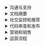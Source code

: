 <details>
<summary>沟通与支持</summary>

<details>
<summary>邮件分类器</summary>

```mermaid
flowchart LR
    A["收到邮件"] --> B["邮件分类器"]
    B -->|非垃圾邮件| C["验证器：LLM可以回复吗？"]
    B -->|垃圾邮件| D["移动到垃圾箱"]
    C -->|复杂回复| E["人工协助"]
    C -->|简单回复| F["生成回复"]
    F --> G["发送邮件"]
    E --> G
```

<details>
<summary>输入请求示例</summary>

```text
邮件 1:
发件人: client@example.com
主题: 付款问题
消息: "您好，我几天前支付了订单，但状态没有改变。请帮忙。"

邮件 2:
发件人: user2@example.com
主题: 产品问题
消息: "您好，请告诉我你们应用程序的功能。"
```
</details>

<details>
<summary>系统提示词：邮件分类器</summary>

```text
你是一个将收到的邮件分类为“spam”或“not_spam”的模型。
输入是邮件的标题和正文。
输出是一个词：“spam”或“not_spam”。
```
</details>

<details>
<summary>系统提示词：验证器（LLM可以回复吗？）</summary>

```text
你是一个检查 LLM 是否可以自主回复请求的模型。
输入是邮件正文。
如果答案很简单 - 输出“simple_answer”，否则输出“complex_answer”。
```
</details>

<details>
<summary>系统提示词：生成回复</summary>

```text
你是一名支持服务助理。根据邮件内容为客户撰写礼貌而简洁的回复：
\"\"\"{email_body}\"\"\"
```
</details>

</details>

<details>
<summary>支持服务请求分诊</summary>

```mermaid
flowchart LR
    Request[客户消息] --> Intent[意图分类]
    Intent -->|FAQ| FAQSearch[在FAQ数据库中搜索]
    Intent -->|技术支持| Human[给客服]
    FAQSearch --> Answer[LLM：生成答案]
    Answer --> Send[向客户发送答案]
    Human --> Send
```

<details>
<summary>输入请求示例</summary>

```text
请求 1: "如何重置我的帐户密码？"
请求 2: "我在支付订阅费用时遇到错误，订单号 #12345。"
```
</details>

<details>
<summary>系统提示词：意图分类</summary>

```text
你是一个根据客户消息确定意图的模型：“FAQ”或“technical_support”。
输出是“FAQ”或“technical_support”。
```
</details>

<details>
<summary>系统提示词：LLM根据FAQ生成答案</summary>

```text
你是一个根据找到的FAQ生成答案的助手。
输入：客户请求和FAQ内容：
\"\"\"问题：{faq_question}
答案：{faq_answer}\"\"\"
输出 - 给客户的完整答案。
```
</details>

</details>

</details>
<details>
<summary>文档摘要</summary>

<details>
<summary>文档摘要流程</summary>

```mermaid
flowchart LR
    Doc[已加载的文档] --> Split[分成几部分]
    Split --> PartSummary[LLM：部分摘要]
    PartSummary --> Merge[汇总结果]
    Merge --> Final[ReturnFinalAnswer]
```

<details>
<summary>输入文档示例</summary>

```text
文档 1：关于 JavaScript 的文章（≈ 5 000 个令牌）
文档 2：季度销售报告（≈ 8 000 个令牌）
```

</details>

<details>
<summary>系统提示词：LLM - 部分摘要</summary>

```text
你是一个用于总结文本片段的模型。
你的任务是根据输入片段（≤ 6000 个令牌）形成一个简短而内容丰富的摘要（≤ 500 个令牌）。
输入：文档的文本片段。
输出：片段摘要。
```

</details>

</details>

<details>
<summary>无限文本摘要</summary>

假设你只能使用 LLM，它最多可以在其 Attention 层中容纳 8000 个令牌。LLM 最多可以生成 2000 个令牌。（总计：6000 个令牌输入，2000 个输出）

```mermaid
flowchart LR
    Doc[原始文档约 400 000 个令牌] --> Split[按 6000 个令牌分割]
    Split --> Summarize[LLM：将每个部分总结为 2000 个令牌]
    Summarize --> Merge[合并中间摘要]
    Merge --> Decision{摘要长度 > 2000 个令牌？}
    Decision -->|是| Split
    Decision -->|否| Final[最终摘要 ≤ 2000 个令牌]
```

例如，对于 18 兆令牌的文本，该算法将在 2 个摘要周期中运行：
    1. 1 周期：18 000 个令牌 -> 6 000 个令牌
        1.1. 18 000 个令牌 -> 3 个块，每个块 6 000 个令牌
        1.2. 3 个块，每个块 6 000 个令牌 -> 3 个摘要，每个摘要 2 000 个令牌
        1.3. 3 个摘要，每个摘要 2 000 个令牌 -> 连接成 1 个摘要，共 6 000 个令牌
    2. 2 周期：6 000 个令牌 -> 2 000 个令牌
        2.1. 6 000 个令牌 -> 1 个块，共 6 000 个令牌
        2.2. 1 个块，共 6 000 个令牌 -> 1 个摘要，共 2 000 个令牌
        2.3. 1 个摘要，共 2 000 个令牌 -> 最终摘要

<details>
<summary>输入文档示例</summary>

```text
文档：产品技术规范（≈ 400 000 个令牌）
```

</details>

<details>
<summary>系统提示词：LLM - 将每个部分总结为 2000 个令牌</summary>

```text
将文本总结为 2000 个令牌。
```

</details>

</details>

<details>
<summary>使用管理器逻辑分析和处理大型文本</summary>

```mermaid
flowchart LR
    U[来自用户的处理逻辑] --> Process
    Doc[大型文本] --> Split[分成块]
    Split --> Process[LLM：处理每个块]
    Process --> Merge[汇总结果]
    Merge --> Final[ReturnFinalAnswer]
```

<details>
<summary>输入数据示例</summary>

```text
处理逻辑：“查找所有提及单词‘错误’和‘异常’的地方，计算它们的频率。”
文本：应用程序日志（≈ 100 000 个令牌）
```

</details>

<details>
<summary>系统提示词：LLM - 处理文本块</summary>

```text
你是一个分析模型。你的任务是根据给定的用户逻辑和输入的文本块形成一个部分报告。
输入：
- 处理逻辑：{逻辑}
- 文本块：{文本}
输出：
- 部分报告。
```

</details>

</details>

</details>

<details>
<summary>社交监控和推荐</summary>

<details>
<summary>社交媒体监控</summary>

```mermaid
flowchart LR
    Fetch[收集帖子] --> Sentiment[LLM：情感分析]
    Sentiment -->|负面| Alert[通知团队]
    Sentiment -->|中性/正面| Schedule[发布计划]
    Schedule --> Publish[发布帖子]
```

<details>
<summary>输入请求示例</summary>

```text
请求 1：“收集带有标签 #我们的产品 的最近 100 条推文”
请求 2：“获取过去 24 小时内 Instagram 上提及该品牌的帖子”
```
</details>

<details>
<summary>“情感分析”步骤的系统提示词示例</summary>

```text
你是一个社交媒体情感分析模型。你的任务是将每个帖子分类为“负面”、“中性”或“正面”。
输入数据：
- 帖子文本：{文本}
输出数据：
- 情感：{负面|中性|正面}
- 分类的简要理由。
```
</details>

</details>

<details>
<summary>推荐系统</summary>

```mermaid
flowchart LR
    Profile[用户资料] --> Embed[生成嵌入]
    Embed --> Retrieve[搜索相似商品]
    Retrieve --> Recommend[LLM：生成推荐]
    Recommend --> Display[显示推荐]
```

<details>
<summary>输入数据示例</summary>

```text
用户资料：
- ID：12345
- 浏览历史：["电话", "耳机", "手机壳"]
- 年龄：29
- 兴趣：技术、音乐
```

</details>

<details>
<summary>“生成推荐”步骤的系统提示词示例</summary>

```text
你是一个基于 LLM 的推荐系统。你的任务是根据用户嵌入和相似商品列表生成五个相关的推荐。
输入数据：
- 用户嵌入：{vector}
- 相似商品列表：[{id, 名称, 嵌入}, ...]
输出数据：
- 带有推荐的 JSON 数组：
[
  {id: ..., 名称: ..., 原因: ...},
  ...
]
```

</details>

</details>

</details>

<details>
<summary>代码审查和发布</summary>

  <details>
  <summary>自动化代码审查</summary>

  ```mermaid
  flowchart LR
      PR[Pull Request] --> Lint[自动测试]
      Lint -->|错误| Report[生成报告]
      Lint -->|OK| Comments[LLM：生成评论]
      Comments --> Post[将评论添加到 PR]
  ```

  <details>
  <summary>输入请求示例</summary>

  ```text
  请求 1：Pull Request，其中包含 app.js 文件中的更改：
  ```diff
  - function add(a, b) { return a + b; }
  + function add(a, b) { return Number(a) + Number(b); }
  ```
  请求 2：Pull Request，删除 utils.js 中未使用的变量：
  ```diff
  - const unused = 42;
  + // 已删除
  ```
  ```
  </details>

  <details>
  <summary>系统提示词：LLM - 生成评论</summary>

  ```text
  你是一个自动化代码审查助手。
  你的任务是基于 Pull Request 的 diff：
  - 检测语法或逻辑错误，
  - 标记样式指南违规行为，
  - 提供改进代码的建议。
  输入数据：
  - diff Pull Request：{diff}
  输出格式（结构化输出）：
  [
    {file: "app.js", line: 1, comment: "建议显式地将参数转换为 Number，以确保字符串相加的安全。"},
    {file: "utils.js", line: 3, comment: "变量 'unused' 未使用 - 应该删除它。"}
  ]
  ```
  </details>

  </details>

  <details>
  <summary>博客发布</summary>

  ```mermaid
  flowchart LR
      Draft[文章草稿] --> SpellCheck[LLM：拼写检查]
      SpellCheck --> StyleEdit[LLM：改进风格]
      StyleEdit --> Publish[在社交网络上发布]
  ```

  <details>
  <summary>输入请求示例</summary>

  ```text
  文章草稿：
  "OpenAI 推出了新的 GPT-4 模型。它为文本生成、代码支持和数据分析提供了改进的功能。可以使文本的某些部分更流畅和更具表现力..."
  ```
  </details>

  <details>
  <summary>系统提示词：LLM - 拼写检查</summary>

  ```text
  你是一个用于文本拼写检查的模型。
  你的任务是查找并更正拼写错误和印刷错误。
  输入：
  - 草稿文本：{draft_text}
  输出：
  - 没有错误的更正文本。
  ```
  </details>

  <details>
  <summary>系统提示词：LLM - 改进风格</summary>

  ```text
  你是一个用于文本风格编辑的模型。
  你的任务是使文本更流畅、更清晰和更具吸引力，同时保留原始含义。
  输入：
  - 拼写检查后的文本：{corrected_text}
  输出 - 编辑后的文本。
  ```
  </details>

  </details>

</details>

<details>
<summary>营销和销售</summary>

  <details>
  <summary>营销活动个性化</summary>

  ```mermaid
  flowchart LR
      CRM[客户数据] --> Segment[LLM：受众细分]
      Segment --> Message[LLM：生成消息]
      Message --> Launch[启动电子邮件活动]
  ```

  <details>
  <summary>输入请求示例</summary>

  ```text
  CRM 数据 1：{id: 101, 姓名: "安娜", 年龄: 28, 最近_购买: ["运动鞋","T恤"], 兴趣: ["运动","旅行"]}
  CRM 数据 2：{id: 102, 姓名: "鲍里斯", 年龄: 35, 最近_购买: ["智能手表"], 兴趣: ["技术","健身"]}
  ```
  </details>

  <details>
  <summary>系统提示词</summary>

    <details>
    <summary>LLM：受众细分</summary>

    ```text
    你是一个根据 CRM 数据列表按类别（年龄、兴趣、购买历史）细分客户的模型。
    输入：客户列表 [{id, 姓名, 年龄, 最近_购买, 兴趣}, ...]
    输出 - JSON 细分数组：
    [
      {segment_id: 1, 标准: "25-35 岁的运动员", 客户: [101, ...]},
      ...
    ]
    ```
    </details>

    <details>
    <summary>LLM：生成消息</summary>

    ```text
    你是一个文案助手，为每个细分市场创建个性化的电子邮件。
    输入：细分市场 {segment_id, 标准, 客户} 和消息模板。
    输出 - JSON 消息数组：
    [
      {segment_id: 1, 主题: "运动员特别优惠", 正文: "..."},
      ...
    ]
    ```
    </details>

  </details>

  </details>

  <details>
  <summary>潜在客户资格认证和追加销售（销售）</summary>

  ```mermaid
  flowchart LR
      Lead[新潜在客户] --> Qualify[LLM：资格认证]
      Qualify -->|准备好销售| Propose[LLM：商业提案]
      Propose --> Send[发送提案]
      Send --> Follow[LLM：分析回复]
      Follow -->|积极| Upsell[LLM：生成追加销售]
      Upsell --> SendUpsell[发送其他提案]
  ```

  <details>
  <summary>输入请求示例</summary>

  ```text
  潜在客户 1：{id: "LID123", 公司: "Acme Corp", 预算: 50000, 需求: "CRM 系统"}
  潜在客户 2：{id: "LID124", 公司: "Beta LLC", 预算: 150000, 需求: "销售分析"}
  ```
  </details>

  <details>
  <summary>系统提示词</summary>

    <details>
    <summary>LLM：资格认证</summary>

    ```text
    你是一个评估潜在客户购买准备情况的模型。
    输入：潜在客户 {id, 公司, 预算, 需求}
    输出 - {lead_id, status: "准备好"/"未准备好", score: 数字}
    ```
    </details>

    <details>
    <summary>LLM：商业提案</summary>

    ```text
    你是一个销售助手，生成商业提案。
    输入：潜在客户 {lead_id, 公司, 需求, 预算} 和商业提案模板。
    输出 - {lead_id, proposal: "商业提案文本"}
    ```
    </details>

    <details>
    <summary>LLM：分析回复</summary>

    ```text
    你是一个用于分析客户反馈的模型。
    输入：通信 {lead_id, 消息: [...]}
    输出 - {lead_id, sentiment: "积极"/"消极"/"中性"}
    ```
    </details>

    <details>
    <summary>LLM：生成追加销售</summary>

    ```text
    你是一个追加销售助手，形成其他提案。
    输入：潜在客户 {lead_id} 和交互历史记录。
    输出 - {lead_id, upsell_offer: "其他提案文本"}
    ```
    </details>

  </details>

  </details>

</details>

<details>
<summary>运营流程</summary>

<details>
<summary>自动补货</summary>

```mermaid
flowchart LR
    SalesData[销售数据] --> Forecast[LLM：需求预测]
    Forecast --> OrderGen[LLM：生成订单]
    OrderGen --> SendOrder[向供应商发送订单]
```

<details>
<summary>输入数据示例</summary>

```json
{
  "sales_data": [
    {"product_id": "A1", "date": "2024-06-01", "quantity": 120},
    {"product_id": "B2", "date": "2024-06-01", "quantity": 75}
  ],
  "safety_stock": 50
}
```

</details>

<details>
<summary>系统提示词</summary>

<details>
<summary>LLM：需求预测</summary>

```text
你是一个需求预测模型。
输入：带有字段 {product_id, date, quantity} 的销售记录数组。
任务：根据历史数据预测下一时期每种产品的需求。
输出：对象数组 [{product_id, forecast_quantity}, ...]。
```

</details>

<details>
<summary>LLM：生成订单</summary>

```text
你是一个向供应商生成订单的助手。
输入：需求预测 [{product_id, forecast_quantity}, ...] 和安全参数 (safety_stock)。
任务：计算订单数量以满足预测需求加上库存。
输出：对象数组 [{product_id, order_quantity}, ...]。
```

</details>

</details>

</details>

<details>
<summary>文档合规性检查</summary>

```mermaid
flowchart LR
    DocReview[要检查的文档] --> Extract[LLM：提取关键点]
    Extract --> ComplianceCheck[LLM：评估合规性]
    ComplianceCheck --> ReportGen[生成报告]
    ReportGen --> Approval[负责人批准]
```

<details>
<summary>输入数据示例</summary>

```text
文档类型：租赁协议
文档文本：
“本协议由出租人和承租人签订...
第 1 条。协议的主题...
第 2 条。有效期...”
```

</details>

<details>
<summary>系统提示词</summary>

<details>
<summary>LLM：提取关键点</summary>

```text
你是一个从法律文本中提取关键点的模型。
输入：文档的全文。
任务：突出显示条款编号及其摘要。
输出：对象数组 [{article: 编号, summary: 文本}, ...]。
```

</details>

<details>
<summary>LLM：评估合规性</summary>

```text
你是一个检查文档是否符合给定标准的模型。
输入：关键点数组和规则列表。
任务：确定每个点是否符合规则。
输出：[{article, compliance: "符合"/"不符合", comments}, ...]。
```

</details>

<details>
<summary>LLM：生成报告</summary>

```text
你是一个报告准备助手。
输入：合规性评估结果。
任务：生成一个结构化的 markdown 报告，其中包含“符合的点”和“违规行为”部分。
输出：markdown 报告文本。
```

</details>

</details>

</details>

</details>
